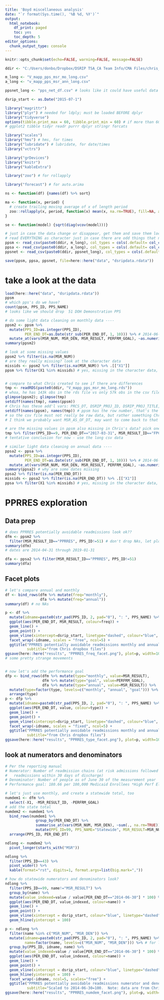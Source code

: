 ```yaml
---
title: 'Boyd miscellaneous analysis'
date: "`r format(Sys.time(), '%B %d, %Y')`"
output:
  html_notebook: 
    df_print: paged
    toc: yes
    toc_depth: 5
editor_options: 
  chunk_output_type: console
---
```


<!-- setup chunk -->
```r
knitr::opts_chunk$set(echo=FALSE, warning=FALSE, message=FALSE)
```


```r
ddir <- "C:/Users/donbo/Dropbox/DSRIP TSA_CA Team Info/CMA Files/chris_workflow/data/"

```


```r
m_long <- "V_mapp_pps_msr_mo_long.csv"
a_long <- "v_mapp_pps_msr_ann_long.csv"

ppsnet_long <- "pps_net_df.csv" # looks like it could have useful data

dsrip_start <- as.Date("2015-07-1")

```



```r
library("magrittr")
library("plyr") # needed for ldply; must be loaded BEFORE dplyr
library("tidyverse")
options(tibble.print_max = 60, tibble.print_min = 60) # if more than 60 rows, print 60 - enough for states
# ggplot2 tibble tidyr readr purrr dplyr stringr forcats

library("scales")
library("hms") # hms, for times
library("lubridate") # lubridate, for date/times
library("vctrs")

library("grDevices")
library("knitr")
library("kableExtra")

library("zoo") # for rollapply

library("forecast") # for auto.arima

```


```r
ns <- function(df) {names(df) %>% sort}

ma <- function(x, period) {
  # create trailing moving average of x of length period
  zoo::rollapply(x, period, function(x) mean(x, na.rm=TRUE), fill=NA, align="right")
}

se <- function(model) {sqrt(diag(vcov(model)))}

```


```r
# just in case the data change or disappear, get them and save them locally
# read EVERYTHING as character just in case there are odd things that need to be fixed
ppsm <- read_csv(paste0(ddir, m_long), col_types = cols(.default= col_character()))
ppsa <- read_csv(paste0(ddir, a_long), col_types = cols(.default= col_character()))
ppsnet <- read_csv(paste0(ddir, ppsnet_long), col_types = cols(.default= col_character()))

save(ppsm, ppsa, ppsnet, file=here::here("data", "dsripdata.rdata"))

```


# take a look at the data
```r
load(here::here("data", "dsripdata.rdata"))
ppsm
# which pps's do we have?
count(ppsm, PPS_ID, PPS_NAME)
# looks like we should drop  51 DOH Demonstration PPS

# do some light data cleaning on monthly data ----
ppsm2 <- ppsm %>%
  mutate(PPS_ID=as.integer(PPS_ID),
         PER_END_DT=as.Date(str_sub(PER_END_DT, 1, 10))) %>% # 2014-06-30 has time included, don't parse that
  mutate_at(vars(MSR_NUM, MSR_DEN, MSR_RESULT, PERFRM_GOAL), ~as.numeric(.))
summary(ppsm2)

# look at some missing values
ppsm2 %>% filter(is.na(MSR_NUM))
# are they really missing? look at the character data
missids <- ppsm2 %>% filter(is.na(MSR_NUM)) %>% .[["X1"]]
ppsm %>% filter(X1 %in% missids) # yes, missing in the character data, also; I guess we have to accept it for now


# compare to what Chris created to see if there are differences
tmp <- readRDS(paste0(ddir, "V_mapp_pps_msr_mo_long.rds"))
# whoa, he has 143k obs in the rds file vs only 57k obs in the csv file -- why???
glimpse(ppsm2); glimpse(tmp)
setdiff(names(tmp), names(ppsm)) 
# Chris has these add'l vars: PRCS_DT, DSRIP_PROJ_ID, DSRIP_PROJ_TITLE, MSR_AS_OF_DT, MSR_RESULT_NAME, UNIT_LBL
setdiff(names(ppsm), names(tmp)) # ppsm has the row number, that's the only difference
# so the csv file must not really be raw data, but rather something Chris created from the project data
# I think we probably want MSR_AS_OF_DT, may want to come back to that at some point, but for now, use the csv long data he created

# are the missing values in ppsm also missing in Chris's data? pick one
tmp %>% filter(PPS_ID==9, PER_END_DT=="2017-03-31", MSR_RESULT_ID=="FPCRES") # yes, missing there, too
# tentative conclusion for now - use the long csv data

# similar light data cleaning on annual data ----
ppsa2 <- ppsa %>%
  mutate(PPS_ID=as.integer(PPS_ID),
         PER_END_DT=as.Date(str_sub(PER_END_DT, 1, 10))) %>% # 2014-06-30 has time included, don't parse that
  mutate_at(vars(MSR_NUM, MSR_DEN, MSR_RESULT, PERFRM_GOAL), ~as.numeric(.))
summary(ppsa2) # why are some dates missing
ppsa2 %>% filter(is.na(PER_END_DT))
missids <- ppsa2 %>% filter(is.na(PER_END_DT)) %>% .[["X1"]]
ppsa %>% filter(X1 %in% missids) # yes, missing in the character data, also; I guess we have to accept it for now

```


# PPRRES exploration
## Data  prep
```r

# does PPRRES potentially avoidable readmissions look ok??
dfm <- ppsm2 %>% 
  filter(MSR_RESULT_ID=="PPRRES", PPS_ID!=51) # don't drop NAs, let plots tell us if there are any after dropping 51
summary(dfm)
# dates are 2014-04-31 through 2019-01-31

dfa <- ppsa2 %>% filter(MSR_RESULT_ID=="PPRRES", PPS_ID!=51) 
summary(dfa)

```

## Facet plots
```r

# let's compare annual and monthly
df <- bind_rows(dfm %>% mutate(freq="monthly"),
                dfa %>% mutate(freq="annual"))
summary(df) # no NAs

p <- df %>%
  mutate(idname=paste0(str_pad(PPS_ID, 2, pad="0"), ": ", PPS_NAME) %>% str_wrap(25)) %>% # zero-pad for better sorting
  ggplot(aes(PER_END_DT, MSR_RESULT, colour=freq)) +
  geom_line() +
  geom_point() +
  geom_vline(xintercept=dsrip_start, linetype="dashed", colour="blue", size=1) +
  facet_wrap(~idname, scales = "free", ncol=5) +
  ggtitle("PPRRES potentially avoidable readmissions monthly and annual - vertical line marks DSRIP start",
          subtitle="from Chris dropbox files")
ggsave(here::here("results", "PPRRES_freq_facet.png"), plot=p, width=10, height=8, scale=2)
# some pretty strange movements


# now let's add the performance goal
dfp <- bind_rows(dfm %>% mutate(type="monthly", value=MSR_RESULT),
                 dfm %>% mutate(type="goal", value=PERFRM_GOAL),
                 dfa %>% mutate(type="annual", value=MSR_RESULT)) %>%
  mutate(type=factor(type, levels=c("monthly", "annual", "goal"))) %>% # so legend sorts as desired
  arrange(type)
p <- dfp %>%
  mutate(idname=paste0(str_pad(PPS_ID, 2, pad="0"), ": ", PPS_NAME) %>% str_wrap(25)) %>% # zero-pad for better sorting
  ggplot(aes(PER_END_DT, value, colour=type)) +
  geom_line() +
  geom_point() +
  geom_vline(xintercept=dsrip_start, linetype="dashed", colour="blue", size=1) +
  facet_wrap(~idname, scales = "fixed", ncol=5) +
  ggtitle("PPRRES potentially avoidable readmissions monthly and annual - vertical line marks DSRIP start",
          subtitle="from Chris dropbox files")
ggsave(here::here("results", "PPRRES_type_facet.png"), plot=p, width=10, height=8, scale=2)

```


## look at numerators and denominators
```r
# Per the reporting manual
# Numerator: Number of readmission chains (at risk admissions followed by one or more clinically related
#   readmissions within 30 days of discharge)
# Denominator: Number of people as of June 30 of the measurement year
# Performance goal: 180.66 per 100,000 Medicaid Enrollees *High Perf Elig # SW measure

# let's just use monthly, and create a statewide total, too
numdem1 <- dfm %>%
  select(-X1, -MSR_RESULT_ID, -PERFRM_GOAL)
# add the state total
numdem2 <- numdem1 %>%
  bind_rows(numdem1 %>% 
              group_by(PER_END_DT) %>% 
              summarise_at(vars(MSR_NUM, MSR_DEN), ~sum(., na.rm=TRUE)) %>%
              mutate(PPS_ID=99, PPS_NAME="Statewide", MSR_RESULT=MSR_NUM / MSR_DEN * 100e3)) %>%
  arrange(PPS_ID, PER_END_DT)

ndlong <- numdem2 %>%
  pivot_longer(starts_with("MSR"))

ndlong %>% 
  filter(PPS_ID==43) %>% 
  pivot_wider() %>%
  kable(format="rst", digits=1, format.args=list(big.mark=","))

# how do statewide numerators and denominators look?
ndlong %>%
  filter(PPS_ID==99, name!="MSR_RESULT") %>%
  group_by(name) %>%
  mutate(value_indexed=value / value[PER_END_DT=="2014-06-30"] * 100) %>%
  ggplot(aes(PER_END_DT, value_indexed, colour=name)) +
  geom_line() +
  geom_point() +
  geom_vline(xintercept = dsrip_start, colour="blue", linetype="dashed") +
  geom_hline(yintercept = 100)

p <- ndlong %>%
  filter(name %in% c("MSR_NUM", "MSR_DEN")) %>%
  mutate(idname=paste0(str_pad(PPS_ID, 2, pad="0"), ": ", PPS_NAME) %>% str_wrap(25),
         name=factor(name, levels=c("MSR_NUM", "MSR_DEN"))) %>% # for legend sort
  group_by(PPS_ID, idname, name) %>%
  mutate(value_indexed=value / value[PER_END_DT=="2014-06-30"] * 100) %>%
  ggplot(aes(PER_END_DT, value_indexed, colour=name)) +
  geom_line() +
  geom_point() +
  geom_vline(xintercept = dsrip_start, colour="blue", linetype="dashed") +
  geom_hline(yintercept = 100) +
  facet_wrap(~idname, ncol=5, scales="free") +
  ggtitle("PPRRES potentially avoidable readmissions numerator and denominator - vertical line marks DSRIP start",
          subtitle="Scaled to 2014-06-30=100.  Note: data are from Chris dropbox files")
ggsave(here::here("results", "PPRRES_numdem_facet.png"), plot=p, width=10, height=8, scale=2)
  


```


